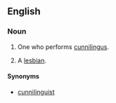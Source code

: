 ==English==

===Noun===
{{en-noun}}

# {{context|British|US|offensive|vulgar|lang=en}} One who performs [[cunnilingus]].
# {{context|pejorative|derogatory|vulgar|lang=en}} A [[lesbian]].

====Synonyms====
* {{sense|one who performs cunnilingus}} [[cunnilinguist]]